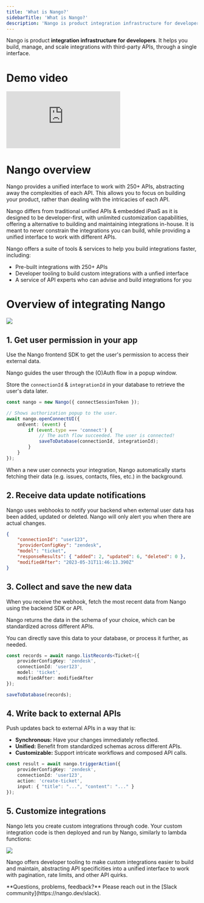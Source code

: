 ```yaml
---
title: 'What is Nango?'
sidebarTitle: 'What is Nango?'
description: 'Nango is product integration infrastructure for developers.'
---
```


Nango is product **integration infrastructure for developers**. It helps you build, manage, and scale integrations with third-party APIs, through a single interface.

# Demo video

<div style={{ position: 'relative', overflow: 'hidden', paddingTop: '56.25%' }}>
    <iframe
        style={{ position: 'absolute', top: 0, left: 0, width: '100%', height: '100%' }}
        src="https://www.youtube.com/embed/oTpWlmnv7dM?modestbranding=1&rel=0&autohide=1"
        title="YouTube video player"
        frameBorder="0"
        allow="accelerometer; autoplay; clipboard-write; encrypted-media; gyroscope; picture-in-picture"
        allowFullScreen
    ></iframe>
</div>

# Nango overview

Nango provides a unified interface to work with 250+ APIs, abstracting away the complexities of each API. This allows you to focus on building your product, rather than dealing with the intricacies of each API.

Nango differs from traditional unified APIs & embedded iPaaS as it is designed to be developer-first, with unlimited customization capabilities, offering a alternative to building and maintaining integrations in-house. It is meant to never constrain the integrations you can build, while providing a unified interface to work with different APIs.

Nango offers a suite of tools & services to help you build integrations faster, including:
- Pre-built integrations with 250+ APIs
- Developer tooling to build custom integrations with a unfied interface
- A service of API experts who can advise and build integrations for you


# Overview of integrating Nango

<Frame caption="The steps to integrate Nango.">
  <img src="/images/integrate-nango.png" />
</Frame>

## 1. Get user permission in your app

Use the Nango frontend SDK to get the user's permission to access their external data.

Nango guides the user through the (O)Auth flow in a popup window.

Store the `connectionId` & `integrationId` in your database to retrieve the user's data later.

```ts Frontend: Trigger the OAuth flow.
const nango = new Nango({ connectSessionToken });

// Shows authorization popup to the user.
await nango.openConnectUI({
    onEvent: (event) {
        if (event.type === 'connect') {
            // The auth flow succeeded. The user is connected!
            saveToDatabase(connectionId, integrationId);
        }
    }
});
```

<Tip>
When a new user connects your integration, Nango automatically starts fetching their data (e.g. issues, contacts, files, etc.) in the background.
</Tip>

## 2. Receive data update notifications

Nango uses webhooks to notify your backend when external user data has been added, updated or deleted. Nango will only alert you when there are actual changes.

```json Backend: Webhook payload with new data
{
    "connectionId": "user123",
    "providerConfigKey": "zendesk",
    "model": "ticket",
    "responseResults": { "added": 2, "updated": 6, "deleted": 0 },
    "modifiedAfter": "2023-05-31T11:46:13.390Z"
}
```

## 3. Collect and save the new data

When you receive the webhook, fetch the most recent data from Nango using the backend SDK or API.

Nango returns the data in the schema of your choice, which can be standardized across different APIs.

You can directly save this data to your database, or process it further, as needed.

```ts Backend: Fetch & save new records.
const records = await nango.listRecords<Ticket>({
    providerConfigKey: 'zendesk',
    connectionId: 'user123',
    model: 'ticket',
    modifiedAfter: modifiedAfter
});

saveToDatabase(records);
```

## 4. Write back to external APIs

Push updates back to external APIs in a way that is:

- **Synchronous:** Have your changes immediately reflected.
- **Unified:** Benefit from standardized schemas across different APIs.
- **Customizable:** Support intricate workflows and composed API calls.

```ts Backend: Write back to external APIs.
const result = await nango.triggerAction({
    providerConfigKey: 'zendesk',
    connectionId: 'user123',
    action: 'create-ticket',
    input: { "title": "...", "content": "..." }
});
```

## 5. Customize integrations

Nango lets you create custom integrations through code. Your custom integration code is then deployed and run by Nango, similarly to lambda functions:

<Frame>
  <img src="/images/custom-scripts.png" />
</Frame>

Nango offers developer tooling to make custom integrations easier to build and maintain, abstracting API specificities into a unified interface to work with pagination, rate limits, and other API quirks.

<Tip>
**Questions, problems, feedback?** Please reach out in the [Slack community](https://nango.dev/slack).
</Tip>